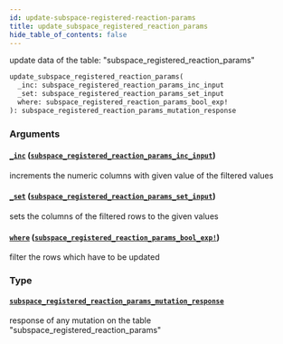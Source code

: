 ```yaml
---
id: update-subspace-registered-reaction-params
title: update_subspace_registered_reaction_params
hide_table_of_contents: false
---
```


update data of the table: "subspace_registered_reaction_params"

```graphql
update_subspace_registered_reaction_params(
  _inc: subspace_registered_reaction_params_inc_input
  _set: subspace_registered_reaction_params_set_input
  where: subspace_registered_reaction_params_bool_exp!
): subspace_registered_reaction_params_mutation_response
```

### Arguments

#### [`_inc`](#) ([`subspace_registered_reaction_params_inc_input`](../inputs/subspace-registered-reaction-params-inc-input))

increments the numeric columns with given value of the filtered values

#### [`_set`](#) ([`subspace_registered_reaction_params_set_input`](../inputs/subspace-registered-reaction-params-set-input))

sets the columns of the filtered rows to the given values

#### [`where`](#) ([`subspace_registered_reaction_params_bool_exp!`](../inputs/subspace-registered-reaction-params-bool-exp))

filter the rows which have to be updated

### Type

#### [`subspace_registered_reaction_params_mutation_response`](../objects/subspace-registered-reaction-params-mutation-response)

response of any mutation on the table "subspace_registered_reaction_params"
